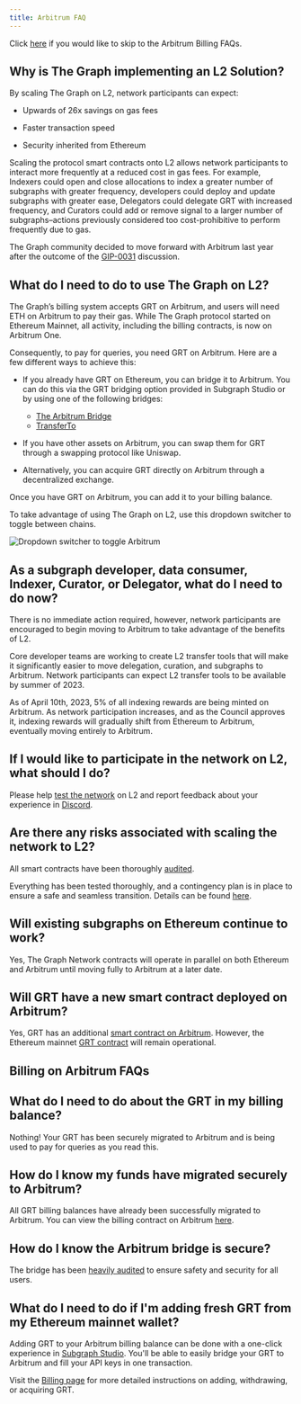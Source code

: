 ```yaml
---
title: Arbitrum FAQ
---
```


Click [here](#billing-on-arbitrum-faqs) if you would like to skip to the Arbitrum Billing FAQs.

## Why is The Graph implementing an L2 Solution?

By scaling The Graph on L2, network participants can expect:

- Upwards of 26x savings on gas fees

- Faster transaction speed

- Security inherited from Ethereum

Scaling the protocol smart contracts onto L2 allows network participants to interact more frequently at a reduced cost in gas fees. For example, Indexers could open and close allocations to index a greater number of subgraphs with greater frequency, developers could deploy and update subgraphs with greater ease, Delegators could delegate GRT with increased frequency, and Curators could add or remove signal to a larger number of subgraphs–actions previously considered too cost-prohibitive to perform frequently due to gas.

The Graph community decided to move forward with Arbitrum last year after the outcome of the [GIP-0031](https://forum.thegraph.com/t/gip-0031-arbitrum-grt-bridge/3305) discussion.

## What do I need to do to use The Graph on L2?

The Graph’s billing system accepts GRT on Arbitrum, and users will need ETH on Arbitrum to pay their gas. While The Graph protocol started on Ethereum Mainnet, all activity, including the billing contracts, is now on Arbitrum One.

Consequently, to pay for queries, you need GRT on Arbitrum. Here are a few different ways to achieve this:

- If you already have GRT on Ethereum, you can bridge it to Arbitrum. You can do this via the GRT bridging option provided in Subgraph Studio or by using one of the following bridges:

  - [The Arbitrum Bridge](https://bridge.arbitrum.io/?l2ChainId=42161)
  - [TransferTo](https://transferto.xyz/swap)

- If you have other assets on Arbitrum, you can swap them for GRT through a swapping protocol like Uniswap.
- Alternatively, you can acquire GRT directly on Arbitrum through a decentralized exchange.

Once you have GRT on Arbitrum, you can add it to your billing balance.

To take advantage of using The Graph on L2, use this dropdown switcher to toggle between chains.

![Dropdown switcher to toggle Arbitrum](/img/arbitrum-screenshot-toggle.png)

## As a subgraph developer, data consumer, Indexer, Curator, or Delegator, what do I need to do now?

There is no immediate action required, however, network participants are encouraged to begin moving to Arbitrum to take advantage of the benefits of L2.

Core developer teams are working to create L2 transfer tools that will make it significantly easier to move delegation, curation, and subgraphs to Arbitrum. Network participants can expect L2 transfer tools to be available by summer of 2023.

As of April 10th, 2023, 5% of all indexing rewards are being minted on Arbitrum. As network participation increases, and as the Council approves it, indexing rewards will gradually shift from Ethereum to Arbitrum, eventually moving entirely to Arbitrum.

## If I would like to participate in the network on L2, what should I do?

Please help [test the network](https://testnet.thegraph.com/explorer) on L2 and report feedback about your experience in [Discord](https://discord.gg/graphprotocol).

## Are there any risks associated with scaling the network to L2?

All smart contracts have been thoroughly [audited](https://github.com/graphprotocol/contracts/blob/main/packages/contracts/audits/OpenZeppelin/2022-07-graph-arbitrum-bridge-audit.pdf).

Everything has been tested thoroughly, and a contingency plan is in place to ensure a safe and seamless transition. Details can be found [here](https://forum.thegraph.com/t/gip-0037-the-graph-arbitrum-deployment-with-linear-rewards-minted-in-l2/3551#risks-and-security-considerations-20).

## Will existing subgraphs on Ethereum continue to work?

Yes, The Graph Network contracts will operate in parallel on both Ethereum and Arbitrum until moving fully to Arbitrum at a later date.

## Will GRT have a new smart contract deployed on Arbitrum?

Yes, GRT has an additional [smart contract on Arbitrum](https://arbiscan.io/address/0x9623063377ad1b27544c965ccd7342f7ea7e88c7). However, the Ethereum mainnet [GRT contract](https://etherscan.io/token/0xc944e90c64b2c07662a292be6244bdf05cda44a7) will remain operational.

## Billing on Arbitrum FAQs

## What do I need to do about the GRT in my billing balance?

Nothing! Your GRT has been securely migrated to Arbitrum and is being used to pay for queries as you read this.

## How do I know my funds have migrated securely to Arbitrum?

All GRT billing balances have already been successfully migrated to Arbitrum. You can view the billing contract on Arbitrum [here](https://arbiscan.io/address/0x1B07D3344188908Fb6DEcEac381f3eE63C48477a).

## How do I know the Arbitrum bridge is secure?

The bridge has been [heavily audited](https://code4rena.com/contests/2022-10-the-graph-l2-bridge-contest) to ensure safety and security for all users.

## What do I need to do if I'm adding fresh GRT from my Ethereum mainnet wallet?

Adding GRT to your Arbitrum billing balance can be done with a one-click experience in [Subgraph Studio](https://thegraph.com/studio/). You'll be able to easily bridge your GRT to Arbitrum and fill your API keys in one transaction.

Visit the [Billing page](/billing/) for more detailed instructions on adding, withdrawing, or acquiring GRT.
